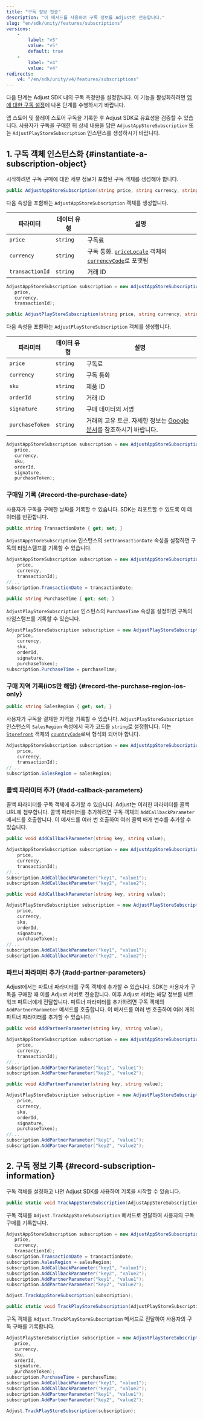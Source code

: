 ```yaml
---
title: "구독 정보 전송"
description: "이 메서드를 사용하여 구독 정보를 Adjust로 전송합니다."
slug: "en/sdk/unity/features/subscriptions"
versions: 
    - 
        label: "v5"
        value: "v5"
        default: true
    - 
        label: "v4"
        value: "v4"
redirects: 
    v4: "/en/sdk/unity/v4/features/subscriptions"
---
```

<callout type="important"> 

다음 단계는 Adjust SDK 내의 구독 측정만을 설정합니다. 이 기능을 활성화하려면 [앱에 대한 구독 설정](https://help.adjust.com/en/article/set-up-subscriptions-for-your-app)에 나온 단계를 수행하시기 바랍니다.
</Callout> 

앱 스토어 및 플레이 스토어 구독을 기록한 후 Adjust SDK로 유효성을 검증할 수 있습니다. 사용자가 구독을 구매한 뒤 상세 내용을 담은 `AdjustAppStoreSubscription` 또는 `AdjustPlayStoreSubscription` 인스턴스를 생성하시기 바랍니다.

1\. 구독 객체 인스턴스화 \{\#instantiate\-a\-subscription\-object\}
-----------------------------------------------------------------

시작하려면 구독 구매에 대한 세부 정보가 포함된 구독 객체를 생성해야 합니다.
<tabs> <tab title="App Store" sync="appstore" icon="PlatformIos"> <codeblock title="메서드 서명"> 

```cs
public AdjustAppStoreSubscription(string price, string currency, string transactionId);
```

</CodeBlock> 

다음 속성을 포함하는 `AdjustAppStoreSubscription` 객체를 생성합니다.

|      파라미터       |  데이터 유형  |                                                                                                                         설명                                                                                                                         |
|-----------------|----------|----------------------------------------------------------------------------------------------------------------------------------------------------------------------------------------------------------------------------------------------------|
| `price`         | `string` | 구독료                                                                                                                                                                                                                                                |
| `currency`      | `string` | 구독 통화. [`priceLocale`](https://developer.apple.com/documentation/foundation/nslocale/1642836-currencycode?language=objc) 객체의 [`currencyCode`](https://developer.apple.com/documentation/storekit/skproduct/1506145-pricelocale?language=objc)로 포맷됨 |
| `transactionId` | `string` | 거래 ID                                                                                                                                                                                                                                              |

```cs
AdjustAppStoreSubscription subscription = new AdjustAppStoreSubscription(
   price,
   currency,
   transactionId);
```

</Tab> <tab title="Play Store" sync="playstore" icon="PlatformGooglePlay"> <codeblock title="메서드 서명"> 

```cs
public AdjustPlayStoreSubscription(string price, string currency, string sku, string orderId, string signature, string purchaseToken)
```

</CodeBlock> 

다음 속성을 포함하는 `AdjustPlayStoreSubscription` 객체를 생성합니다.

|      파라미터       |  데이터 유형  |                                                                       설명                                                                       |
|-----------------|----------|------------------------------------------------------------------------------------------------------------------------------------------------|
| `price`         | `string` | 구독료                                                                                                                                            |
| `currency`      | `string` | 구독 통화                                                                                                                                          |
| `sku`           | `string` | 제품 ID                                                                                                                                          |
| `orderId`       | `string` | 거래 ID                                                                                                                                          |
| `signature`     | `string` | 구매 데이터의 서명                                                                                                                                     |
| `purchaseToken` | `string` | 거래의 고유 토큰. 자세한 정보는 [Google 문서](https://developer.android.com/reference/com/android/billingclient/api/Purchase#getPurchaseToken())를 참조하시기 바랍니다. |

```cs
AdjustAppStoreSubscription subscription = new AdjustAppStoreSubscription(
   price,
   currency,
   sku,
   orderId,
   signature,
   purchaseToken);
```

</Tab> </Tabs> 

### 구매일 기록 \{\#record\-the\-purchase\-date\}

사용자가 구독을 구매한 날짜를 기록할 수 있습니다. SDK는 리포트할 수 있도록 이 데이터를 반환합니다.
<tabs> <tab title="App Store" sync="appstore" icon="PlatformIos"> <codeblock title="속성 선언"> 

```cs
public string TransactionDate { get; set; }
```

</CodeBlock> 

`AdjustAppStoreSubscription` 인스턴스의 `setTransactionDate` 속성을 설정하면 구독의 타임스탬프를 기록할 수 있습니다.

```cs
AdjustAppStoreSubscription subscription = new AdjustAppStoreSubscription(
    price,
    currency,
    transactionId);
//...
subscription.TransactionDate = transactionDate;
```

</Tab> <tab title="Play Store" sync="playstore" icon="PlatformGooglePlay"> <codeblock title="속성 선언"> 

```cs
public string PurchaseTime { get; set; }
```

</CodeBlock> 

`AdjustPlayStoreSubscription` 인스턴스의 `PurchaseTime` 속성을 설정하면 구독의 타임스탬프를 기록할 수 있습니다.

```cs
AdjustPlayStoreSubscription subscription = new AdjustPlayStoreSubscription(
    price,
    currency,
    sku,
    orderId,
    signature,
    purchaseToken);
subscription.PurchaseTime = purchaseTime;
```

</Tab> </Tabs> 

### 구매 지역 기록\(iOS만 해당\) \{\#record\-the\-purchase\-region\-ios\-only\}

<codeblock title="속성 선언"> 

```cs
public string SalesRegion { get; set; }
```

</CodeBlock> 

사용자가 구독을 결제한 지역을 기록할 수 있습니다. `AdjustPlayStoreSubscription` 인스턴스의 `SalesRegion` 속성에서 국가 코드를 `string`로 설정합니다. 이는 [`Storefront`](https://developer.apple.com/documentation/storekit/storefront) 객체의 [`countryCode`](https://developer.apple.com/documentation/storekit/storefront/3792000-countrycode)로써 형식화 되어야 합니다.

```cs
AdjustAppStoreSubscription subscription = new AdjustAppStoreSubscription(
    price,
    currency,
    transactionId);
//...
subscription.SalesRegiom = salesRegion;
```

### 콜백 파라미터 추가 \{\#add\-callback\-parameters\}

콜백 파라미터를 구독 객체에 추가할 수 있습니다. Adjust는 이러한 파라미터를 콜백 URL에 첨부합니다. 콜백 파라미터를 추가하려면 구독 객체의 `AddCallbackParameter` 메서드를 호출합니다. 이 메서드를 여러 번 호출하여 여러 콜백 매개 변수를 추가할 수 있습니다.
<tabs> <tab title="App Store" sync="appstore" icon="PlatformIos"> <codeblock title="메서드 서명"> 

```cs
public void AddCallbackParameter(string key, string value);
```

</CodeBlock> 

```cs
AdjustAppStoreSubscription subscription = new AdjustAppStoreSubscription(
    price,
    currency,
    transactionId);
//...
subscription.AddCallbackParameter("key1", "value1");
subscription.AddCallbackParameter("key2", "value2");
```

</Tab> <tab title="Play Store" sync="playstore" icon="PlatformGooglePlay"> <codeblock title="메서드 서명"> 

```cs
public void AddCallbackParameter(string key, string value);
```

</CodeBlock> 

```cs
AdjustPlayStoreSubscription subscription = new AdjustPlayStoreSubscription(
    price,
    currency,
    sku,
    orderId,
    signature,
    purchaseToken);
//...
subscription.AddCallbackParameter("key1", "value1");
subscription.AddCallbackParameter("key2", "value2");
```

</Tab> </Tabs> 

### 파트너 파라미터 추가 \{\#add\-partner\-parameters\}

Adjust에서는 파트너 파라미터를 구독 객체에 추가할 수 있습니다. SDK는 사용자가 구독을 구매할 때 이를 Adjust 서버로 전송합니다. 이후 Adjust 서버는 해당 정보를 네트워크 파트너에게 전달합니다. 파트너 파라미터를 추가하려면 구독 객체의 `AddPartnerParameter` 메서드를 호출합니다. 이 메서드를 여러 번 호출하여 여러 개의 파트너 파라미터를 추가할 수 있습니다.
<tabs> <tab title="App Store" sync="appstore" icon="PlatformIos"> <codeblock title="메서드 서명"> 

```cs
public void AddPartnerParameter(string key, string value);
```

</CodeBlock> 

```cs
AdjustAppStoreSubscription subscription = new AdjustAppStoreSubscription(
    price,
    currency,
    transactionId);
//...
subscription.AddPartnerParameter("key1", "value1");
subscription.AddPartnerParameter("key2", "value2");
```

</Tab> <tab title="Play Store" sync="playstore" icon="PlatformGooglePlay"> <codeblock title="메서드 서명"> 

```cs
public void AddPartnerParameter(string key, string value);
```

</CodeBlock> 

```cs
AdjustPlayStoreSubscription subscription = new AdjustPlayStoreSubscription(
    price,
    currency,
    sku,
    orderId,
    signature,
    purchaseToken);
//...
subscription.AddPartnerParameter("key1", "value1");
subscription.AddPartnerParameter("key2", "value2");
```

</Tab> </Tabs> 

2\. 구독 정보 기록 \{\#record\-subscription\-information\}
----------------------------------------------------------

구독 객체를 설정하고 나면 Adjust SDK를 사용하여 기록을 시작할 수 있습니다.
<tabs> <tab title="App Store" sync="appstore" icon="PlatformIos"> <codeblock title="메서드 서명"> 

```cs
public static void TrackAppStoreSubscription(AdjustAppStoreSubscription subscription);
```

</CodeBlock> 

구독 객체를 `Adjust.TrackAppStoreSubscription` 메서드로 전달하여 사용자의 구독 구매를 기록합니다.

```cs
AdjustAppStoreSubscription subscription = new AdjustAppStoreSubscription(
   price,
   currency,
   transactionId);
subscription.TransactionDate = transactionDate;
subscription.AalesRegion = salesRegion;
subscription.AddCallbackParameter("key1", "value1");
subscription.AddCallbackParameter("key2", "value2");
subscription.AddPartnerParameter("key1", "value1");
subscription.AddPartnerParameter("key2", "value2");

Adjust.TrackAppStoreSubscription(subscription);
```

</Tab> <tab title="Play Store" sync="playstore" icon="PlatformGooglePlay"> <codeblock title="메서드 서명"> 

```cs
public static void TrackPlayStoreSubscription(AdjustPlayStoreSubscription subscription);
```

</CodeBlock> 

구독 객체를 `Adjust.TrackPlayStoreSubscription` 메서드로 전달하여 사용자의 구독 구매를 기록합니다.

```cs
AdjustPlayStoreSubscription subscription = new AdjustPlayStoreSubscription(
   price,
   currency,
   sku,
   orderId,
   signature,
   purchaseToken);
subscription.PurchaseTime = purchaseTime;
subscription.AddCallbackParameter("key1", "value1");
subscription.AddCallbackParameter("key2", "value2");
subscription.AddPartnerParameter("key1", "value1");
subscription.AddPartnerParameter("key2", "value2");

Adjust.TrackPlayStoreSubscription(subscription);
```

</Tab> </Tabs>

